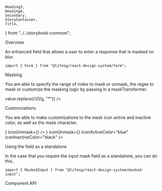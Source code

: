     Heading3,
    Heading4,
    Secondary,
    StoryContainer,
    Title,
} from "../../storybook-common";

<Meta title="Form/MaskedInput" component={Form.MaskedInput} />

<Title>Form.MaskedInput</Title>

<Secondary>Overview</Secondary>

An enhanced field that allows a user to enter a response that is masked on blur.

```tsx
import { Form } from "@lifesg/react-design-system/form";
```

<Canvas>
    <Story name="Field">
        <StoryContainer>
            <Container>
                <Form.MaskedInput
                    label="This is the mask field with no input"
                    maskRange={[2, 5]}
                />
                <Form.MaskedInput
                    label="This is the mask field with input"
                    value="S1234567D"
                    maskRange={[2, 5]}
                />
                <Form.MaskedInput
                    label="This is the error state"
                    errorMessage="Input is required"
                    maskRange={[2, 5]}
                />
                <Form.MaskedInput
                    label="This is the readonly state with no pre-filled value"
                    maskRange={[2, 5]}
                    readOnly
                />
                <Form.MaskedInput
                    label="This is the readonly state with pre-filled value"
                    value="S1234567D"
                    maskRange={[2, 5]}
                    readOnly
                />
            </Container>
        </StoryContainer>
    </Story>
</Canvas>

<Heading3>Masking</Heading3>

You are able to specify the range of index to mask or unmask, the regex to mask or customize the masking logic by passing in a maskTransformer.

<Canvas>
    <Story name="Masking">
        <StoryContainer>
            <Container>
                <Form.MaskedInput
                    label="Set mask range to [2,5]"
                    value="S1234567D"
                    maskRange={[2, 5]}
                />
                <Form.MaskedInput
                    label="Set mask range to [2,100]"
                    value="S1234567D"
                    maskRange={[2, 100]}
                />
                <Form.MaskedInput
                    label="Set mask range to [100,2] (auto-determines start and end index)"
                    value="S1234567D"
                    maskRange={[100, 2]}
                />
                <Form.MaskedInput
                    label="Set unmask range to [1,4]"
                    value="S1234567D"
                    unmaskRange={[1, 4]}
                />
                <Form.MaskedInput
                    label="Set mask regex to /\D/g"
                    value="S1234567D"
                    maskRegex={/\D/g}
                />
                <Form.MaskedInput
                    label="Set mask transformer that replaces non-digit character with *"
                    value="S1234567D"
                    maskTransformer={(value) => value.replace(/\D/g, "*")}
                />
            </Container>
        </StoryContainer>
    </Story>
</Canvas>

<Heading3>Customizations</Heading3>

You are able to make customizations to the mask icon active and inactive color, as well as the mask character.

<Canvas>
    <Story name="With customizations">
        <StoryContainer>
            <Container>
                <Form.MaskedInput
                    label="Set mask icon inactive color to #2a2b2b"
                    maskRange={[2, 5]}
                    iconInactiveColor="#2a2b2b"
                />
                <Form.MaskedInput
                    label="Set mask icon active color to red"
                    value="S1234567D"
                    maskRange={[2, 5]}
                    iconActiveColor="red"
                />
                <Form.MaskedInput
                    label="Set mask character to '*'"
                    value="S1234567D"
                    maskRange={[2, 5]}
                    maskChar="*"
                />
                <Form.MaskedInput
                    label="Overwrite mask and unmask icon"
                    value="S1234567D"
                    maskRange={[2, 5]}
                    iconMask={<ToggleOffFillIcon />}
                    iconUnmask={<ToggleOffIcon />}
                />
                <Form.MaskedInput
                    label="Overwrite mask and unmask icon and their active and inactive colors"
                    value="S1234567D"
                    maskRange={[2, 5]}
                    iconMask={<ToggleOffFillIcon />}
                    iconUnmask={<ToggleOffIcon />}
                    iconActiveColor="blue"
                    iconInactiveColor="black"
                />
            </Container>
        </StoryContainer>
    </Story>
</Canvas>

<Heading3>Using the field as a standalone</Heading3>

In the case that you require the input mask field as a standalone, you can do this.

```tsx
import { MaskedInput } from "@lifesg/react-design-system/masked-input";
```

<Canvas>
    <Story name="Standalone usage">
        <StoryContainer>
            <Container>
                <MaskedInput value="S1234567D" maskRange={[2, 5]} />
            </Container>
        </StoryContainer>
    </Story>
</Canvas>

<Secondary>Component API</Secondary>

<PropsTable />
